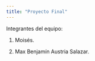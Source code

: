 ```yaml
---
title: "Proyecto Final"
---
```


Integrantes del equipo:


 1. Moisés.
 
 
 2. Max Benjamín Austria Salazar.
 